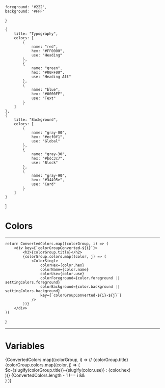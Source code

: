 

<Meta title="Colors/Converted Colors" />

    foreground: '#222',
    background: '#FFF'
}

    {
        title: "Typography",
        colors: [
            {
                name: "red",
                hex: "#FF0000",
                use: "Heading"
            },
            {
                name: "green",
                hex: "#00FF00",
                use: "Heading Alt"
            },
            {
                name: "blue",
                hex: "#0000FF",
                use: "Text"
            } 
        ]
    },
    {
        title: "Background",
        colors: [
            {
                name: "gray-00",
                hex: "#ecf0f1",
                use: "Global"
            },
            {
                name: "gray-30",
                hex: "#bdc3c7",
                use: "Block"
            },
            {
                name: "gray-90",
                hex: "#34495e",
                use: "Card"
            } 
        ]
    }
]

# Colors
---



    return ConvertedColors.map((colorGroup, i) => (
        <div key={`colorGroupConverted-${i}`}>
            <h2>{colorGroup.title}</h2>
            {colorGroup.colors.map((color, j) => (
                <ColorSingle
                    colorHex={color.hex}
                    colorName={color.name}
                    colorUse={color.use}
                    colorForeground={color.foreground || settingColors.foreground}
                    colorBackground={color.background || settingColors.background}
                    key={`colorGroupConverted-${i}-${j}`}
                />
            ))}
        </div>
    ))
}

<ConvertedColor />

---
# Variables
<CodeRender>
    {ConvertedColors.map((colorGroup, i) => 
        <span key={`colorGroup-${i}`}>
            // {colorGroup.title}
            {colorGroup.colors.map((color, j) => (
                <div key={`colorFrom-${i}-${j}`}>$c-{slugify(colorGroup.title)}-{slugify(color.use)} : {color.hex}</div>
            ))}
            {ConvertedColors.length - 1 !== i && <br />}
        </span>
    )}
</CodeRender>